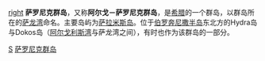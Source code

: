 [[file:Argo-saronic_EN.JPG|right]]
{{coord|37.8|23.5|type:isle_region:GR|display=title}}
'''萨罗尼克群岛'''，又称'''阿尔戈－萨罗尼克群岛'''，是[[希腊|希腊]]的一个群岛，以群岛所在的[[萨龙湾|萨龙湾]]命名。主要岛屿为[[萨拉米斯岛|萨拉米斯岛]]。位于[[伯罗奔尼撒半岛|伯罗奔尼撒半岛]]东北方的Hydra岛与Dokos岛（[[阿尔戈利斯湾|阿尔戈利斯湾]]与萨龙湾之间），有时也作为该群岛的一部分。

{{模板:愛琴海諸島}}
[[Category:爱琴海岛屿|S]]
[[Category:萨罗尼克群岛|]]